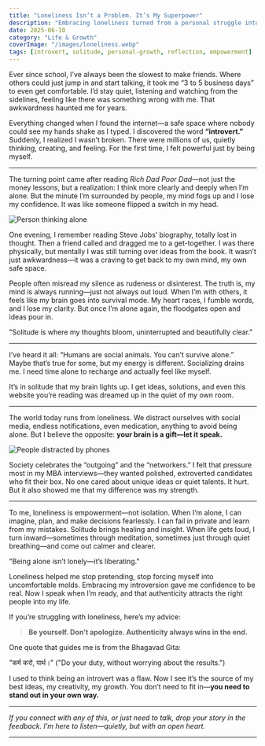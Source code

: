 ```yaml
---
title: "Loneliness Isn’t a Problem. It’s My Superpower"
description: "Embracing loneliness turned from a personal struggle into my greatest strength. Here's how solitude transformed my life."
date: 2025-06-10
category: "Life & Growth"
coverImage: "/images/loneliness.webp"
tags: [introvert, solitude, personal-growth, reflection, empowerment]
---
```



Ever since school, I’ve always been the slowest to make friends. Where others could just jump in and start talking, it took me “3 to 5 business days” to even get comfortable. I’d stay quiet, listening and watching from the sidelines, feeling like there was something wrong with me. That awkwardness haunted me for years.

Everything changed when I found the internet—a safe space where nobody could see my hands shake as I typed. I discovered the word **“introvert.”** Suddenly, I realized I wasn’t broken. There were millions of us, quietly thinking, creating, and feeling. For the first time, I felt powerful just by being myself.

---

The turning point came after reading *Rich Dad Poor Dad*—not just the money lessons, but a realization: I think more clearly and deeply when I’m alone. But the minute I’m surrounded by people, my mind fogs up and I lose my confidence. It was like someone flipped a switch in my head.

<Image
  src="/images/thinking-alone.jpg"
  alt="Person thinking alone"
  width={800}
  height={400}
  className="rounded-xl my-6 mx-auto shadow-lg"
/>

One evening, I remember reading Steve Jobs’ biography, totally lost in thought. Then a friend called and dragged me to a get-together. I was there physically, but mentally I was still turning over ideas from the book. It wasn’t just awkwardness—it was a craving to get back to my own mind, my own safe space.

People often misread my silence as rudeness or disinterest. The truth is, my mind is always running—just not always out loud. When I’m with others, it feels like my brain goes into survival mode. My heart races, I fumble words, and I lose my clarity. But once I’m alone again, the floodgates open and ideas pour in.

<Quote>
"Solitude is where my thoughts bloom, uninterrupted and beautifully clear."
</Quote>

---

I’ve heard it all: “Humans are social animals. You can’t survive alone.” Maybe that’s true for some, but my energy is different. Socializing drains me. I need time alone to recharge and actually feel like myself.

It’s in solitude that my brain lights up. I get ideas, solutions, and even this website you’re reading was dreamed up in the quiet of my own room.

---

The world today runs from loneliness. We distract ourselves with social media, endless notifications, even medication, anything to avoid being alone. But I believe the opposite: **your brain is a gift—let it speak.**

<Image
  src="/images/distracted-society.jpg"
  alt="People distracted by phones"
  width={800}
  height={400}
  className="rounded-xl my-6 mx-auto shadow-lg"
/>

Society celebrates the “outgoing” and the “networkers.” I felt that pressure most in my MBA interviews—they wanted polished, extroverted candidates who fit their box. No one cared about unique ideas or quiet talents. It hurt. But it also showed me that my difference was my strength.

---

To me, loneliness is empowerment—not isolation. When I’m alone, I can imagine, plan, and make decisions fearlessly. I can fail in private and learn from my mistakes. Solitude brings healing and insight. When life gets loud, I turn inward—sometimes through meditation, sometimes just through quiet breathing—and come out calmer and clearer.

<Quote>
"Being alone isn’t lonely—it’s liberating."
</Quote>

Loneliness helped me stop pretending, stop forcing myself into uncomfortable molds. Embracing my introversion gave me confidence to be real. Now I speak when I’m ready, and that authenticity attracts the right people into my life.

If you’re struggling with loneliness, here’s my advice:

> **Be yourself. Don’t apologize. Authenticity always wins in the end.**

One quote that guides me is from the Bhagavad Gita:

<Quote>
"कर्म करो, पार्थ।" ("Do your duty, without worrying about the results.")
</Quote>

I used to think being an introvert was a flaw. Now I see it’s the source of my best ideas, my creativity, my growth. You don’t need to fit in—**you need to stand out in your own way.**

---

*If you connect with any of this, or just need to talk, drop your story in the feedback. I’m here to listen—quietly, but with an open heart.*

---

